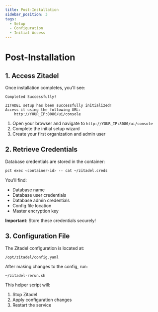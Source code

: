 ```yaml
---
title: Post-Installation
sidebar_position: 3
tags:
  - Setup
  - Configuration
  - Initial Access
---
```


# Post-Installation

## 1. Access Zitadel

Once installation completes, you'll see:

```
Completed Successfully!

ZITADEL setup has been successfully initialized!
Access it using the following URL:
    http://YOUR_IP:8080/ui/console
```

1. Open your browser and navigate to `http://YOUR_IP:8080/ui/console`
2. Complete the initial setup wizard
3. Create your first organization and admin user

## 2. Retrieve Credentials

Database credentials are stored in the container:

```bash
pct exec <container-id> -- cat ~/zitadel.creds
```

You'll find:
- Database name
- Database user credentials
- Database admin credentials
- Config file location
- Master encryption key

**Important**: Store these credentials securely!

## 3. Configuration File

The Zitadel configuration is located at:
```
/opt/zitadel/config.yaml
```

After making changes to the config, run:
```bash
~/zitadel-rerun.sh
```

This helper script will:
1. Stop Zitadel
2. Apply configuration changes
3. Restart the service